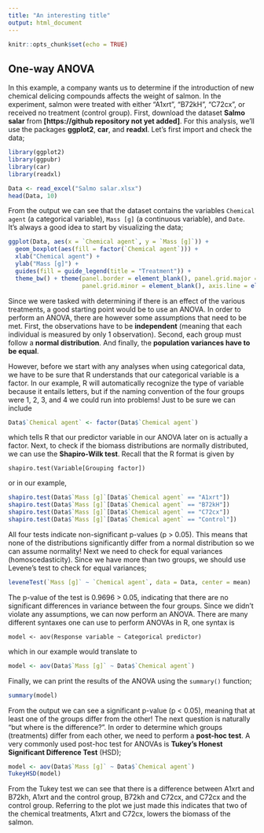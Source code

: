 ---
title: "An interesting title"
output: html_document
---

```{r setup, include=FALSE}
knitr::opts_chunk$set(echo = TRUE)
```

## One-way ANOVA

In this example, a company wants us to determine if the introduction of new chemical delicing compounds affects the weight of salmon. In the experiment, salmon were treated with either "A1xrt", "B72kH", "C72cx", or received no treatment (control group). First, download the dataset **Salmo salar** from **[https://github repository not yet added]**. For this analysis, we'll use the packages **ggplot2**, **car**, and **readxl**. Let's first import and check the data;

````{r}
library(ggplot2)
library(ggpubr)
library(car)
library(readxl)

Data <- read_excel("Salmo salar.xlsx")
head(Data, 10)
````
From the output we can see that the dataset contains the variables `Chemical agent` (a categorical variable), ``Mass [g]`` (a continuous variable), and ``Date``. It's always a good idea to start by visualizing the data;

```` {r}
ggplot(Data, aes(x = `Chemical agent`, y = `Mass [g]`)) +
  geom_boxplot(aes(fill = factor(`Chemical agent`))) +
  xlab("Chemical agent") +
  ylab("Mass [g]") +
  guides(fill = guide_legend(title = "Treatment")) +
  theme_bw() + theme(panel.border = element_blank(), panel.grid.major = element_blank(),
                     panel.grid.minor = element_blank(), axis.line = element_line(colour = "black"))
````

Since we were tasked with determining if there is an effect of the various treatments, a good starting point would be to use an ANOVA. In order to perform an ANOVA, there are however some assumptions that need to be met. First, the observations have to be **independent** (meaning that each individual is measured by only 1 observation). Second, each group must follow a **normal distribution**. And finally, the **population variances have to be equal**. 

However, before we start with any analyses when using categorical data, we have to be sure that R understands that our categorical variable is a factor. In our example, R will automatically recognize the type of variable because it entails letters, but if the naming convention of the four groups were 1, 2, 3, and 4 we could run into problems! Just to be sure we can include

```` {r}
Data$`Chemical agent` <- factor(Data$`Chemical agent`)
````
which tells R that our predictor variable in our ANOVA later on is actually a factor. Next, to check if the biomass distributions are normally distributed, we can use the **Shapiro-Wilk test**. Recall that the R format is given by

````
shapiro.test(Variable[Grouping factor])
````
or in our example,

```` {r}
shapiro.test(Data$`Mass [g]`[Data$`Chemical agent` == "A1xrt"])
shapiro.test(Data$`Mass [g]`[Data$`Chemical agent` == "B72kH"])
shapiro.test(Data$`Mass [g]`[Data$`Chemical agent` == "C72cx"])
shapiro.test(Data$`Mass [g]`[Data$`Chemical agent` == "Control"])
````
All four tests indicate non-significant p-values (p > 0.05). This means that none of the distributions significantly differ from a normal distribution so we can assume normality! Next we need to check for equal variances (homoscedasticity). Since we have more than two groups, we should use Levene's test to check for equal variances;


```` {r}
leveneTest(`Mass [g]` ~ `Chemical agent`, data = Data, center = mean)
````
The p-value of the test is 0.9696 > 0.05, indicating that there are no significant differences in variance between the four groups. Since we didn't violate any assumptions, we can now perform an ANOVA. There are many different syntaxes one can use to perform ANOVAs in R, one syntax is

````
model <- aov(Response variable ~ Categorical predictor)

````
which in our example would translate to

```` {R}
model <- aov(Data$`Mass [g]` ~ Data$`Chemical agent`)
````
Finally, we can print the results of the ANOVA using the `summary()` function;

```` {r}
summary(model)
````
From the output we can see a significant p-value (p < 0.05), meaning that at least one of the groups differ from the other! The next question is naturally "but where is the difference?". In order to determine which groups (treatments)
differ from each other, we need to perform a **post-hoc test**. A very commonly used post-hoc test for ANOVAs is **Tukey's Honest Significant Difference Test** (HSD);



```` {r}
model <- aov(Data$`Mass [g]` ~ Data$`Chemical agent`)
TukeyHSD(model)
````

From the Tukey test we can see that there is a difference between A1xrt and B72kh, A1xrt and the control group, B72kh and C72cx, and C72cx and the control group. Referring to the plot we just made this indicates that two of the chemical treatments, A1xrt and C72cx, lowers the biomass of the salmon.


